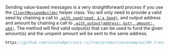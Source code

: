 Sending value-based messages is a very straightforward process if you use the
[`ClientMessageBuilder`](https://docs.rs/iota-client/latest/iota_client/api/struct.ClientMessageBuilder.html) helper
class. You will only need to provide a valid seed by chaining a call to
[`.with_seed(seed: &'a Seed)`](https://docs.rs/iota-client/latest/iota_client/api/struct.ClientMessageBuilder.html#method.with_seed), and
output address and amount by chaining a call to
[`.with_output(address: &str, amount: u64)`](https://docs.rs/iota-client/latest/iota_client/api/struct.ClientMessageBuilder.html#method.with_output).
The method will find valid output(s) that can be used to fund the given amount(s) and the unspent amount will be sent to
the same address.

```rust reference
https://github.com/iotaledger/iota.rs/tree/production/examples/09_transaction.rs
```
